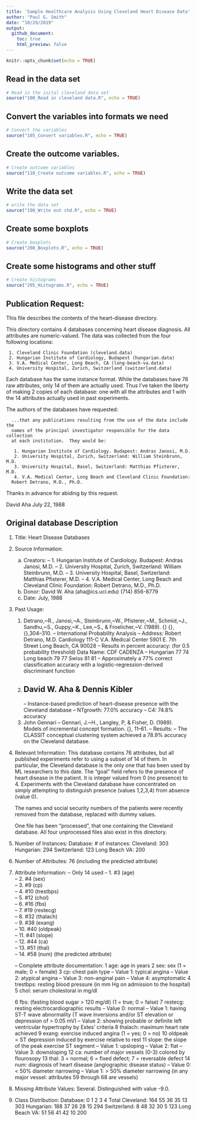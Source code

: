 ---
title: 'Sample Healthcare Analysis Using Cleveland Heart Disease Data'
author: "Paul G. Smith"
date: "10/29/2019"
output: 
  github_document:
    toc: true
    html_preview: false
---

```{r setup, include=FALSE}
knitr::opts_chunk$set(echo = TRUE)
```
## Read in the data set

```{r importData, echo=TRUE, message=TRUE, warning=TRUE}
# Read in the inital cleveland data set
source("100_Read in cleveland data.R", echo = TRUE)
```
## Convert the variables into formats we need

```{r convertVariables, echo=TRUE, message=TRUE, warning=TRUE}
# Convert the variables
source("105_Convert variables.R", echo = TRUE)
```
## Create the outcome variables.

```{r createVars, echo=TRUE, message=TRUE, warning=TRUE}
# Create outcome variables
source("110_Create outcome variables.R", echo = TRUE)
```
## Write the data set

```{r writeDataSet, echo=TRUE, message=TRUE, warning=TRUE}
# write the data set
source("190_Write out chd.R", echo = TRUE)
```

## Create some boxplots

```{r boxplots, echo=TRUE, message=TRUE, warning=TRUE}
# Create boxplots
source("200_Boxplots.R", echo = TRUE)
```
## Create some histograms and other stuff

```{r histograms, echo=TRUE, message=TRUE, warning=TRUE}
# Create histograms
source("205_Histograms.R", echo = TRUE)
```

## Publication Request: 

   This file describes the contents of the heart-disease directory.

   This directory contains 4 databases concerning heart disease diagnosis.
   All attributes are numeric-valued.  The data was collected from the
   four following locations:

     1. Cleveland Clinic Foundation (cleveland.data)
     2. Hungarian Institute of Cardiology, Budapest (hungarian.data)
     3. V.A. Medical Center, Long Beach, CA (long-beach-va.data)
     4. University Hospital, Zurich, Switzerland (switzerland.data)

   Each database has the same instance format.  While the databases have 76
   raw attributes, only 14 of them are actually used.  Thus I've taken the
   liberty of making 2 copies of each database: one with all the attributes
   and 1 with the 14 attributes actually used in past experiments.

   The authors of the databases have requested:

      ...that any publications resulting from the use of the data include the 
      names of the principal investigator responsible for the data collection
      at each institution.  They would be:

       1. Hungarian Institute of Cardiology. Budapest: Andras Janosi, M.D.
       2. University Hospital, Zurich, Switzerland: William Steinbrunn, M.D.
       3. University Hospital, Basel, Switzerland: Matthias Pfisterer, M.D.
       4. V.A. Medical Center, Long Beach and Cleveland Clinic Foundation:
	  Robert Detrano, M.D., Ph.D.

   Thanks in advance for abiding by this request.

   David Aha
   July 22, 1988

## Original database Description

1. Title: Heart Disease Databases

2. Source Information:
   (a) Creators: 
       -- 1. Hungarian Institute of Cardiology. Budapest: Andras Janosi, M.D.
       -- 2. University Hospital, Zurich, Switzerland: William Steinbrunn, M.D.
       -- 3. University Hospital, Basel, Switzerland: Matthias Pfisterer, M.D.
       -- 4. V.A. Medical Center, Long Beach and Cleveland Clinic Foundation:
             Robert Detrano, M.D., Ph.D.
   (b) Donor: David W. Aha (aha@ics.uci.edu) (714) 856-8779   
   (c) Date: July, 1988

3. Past Usage:
    1. Detrano,~R., Janosi,~A., Steinbrunn,~W., Pfisterer,~M., Schmid,~J.,
       Sandhu,~S., Guppy,~K., Lee,~S., \& Froelicher,~V. (1989).  {\it 
       International application of a new probability algorithm for the 
       diagnosis of coronary artery disease.}  {\it American Journal of 
       Cardiology}, {\it 64},304--310.
       -- International Probability Analysis 
       -- Address: Robert Detrano, M.D.
                   Cardiology 111-C
                   V.A. Medical Center
                   5901 E. 7th Street
                   Long Beach, CA 90028
       -- Results in percent accuracy: (for 0.5 probability threshold)
             Data Name:  CDF    CADENZA
          -- Hungarian   77     74
             Long beach  79     77
             Swiss       81     81
          -- Approximately a 77% correct classification accuracy with a
             logistic-regression-derived discriminant function
    2. David W. Aha & Dennis Kibler
       -- 
          
          
          -- Instance-based prediction of heart-disease presence with the 
             Cleveland database
             -- NTgrowth: 77.0% accuracy
             --       C4: 74.8% accuracy
    3. John Gennari
       -- Gennari, J.~H., Langley, P, \& Fisher, D. (1989). Models of
          incremental concept formation. {\it Artificial Intelligence, 40},
          11--61.
       -- Results: 
          -- The CLASSIT conceptual clustering system achieved a 78.9% accuracy
             on the Cleveland database.

4. Relevant Information:
     This database contains 76 attributes, but all published experiments
     refer to using a subset of 14 of them.  In particular, the Cleveland
     database is the only one that has been used by ML researchers to 
     this date.  The "goal" field refers to the presence of heart disease
     in the patient.  It is integer valued from 0 (no presence) to 4.
     Experiments with the Cleveland database have concentrated on simply
     attempting to distinguish presence (values 1,2,3,4) from absence (value
     0).  
   
     The names and social security numbers of the patients were recently 
     removed from the database, replaced with dummy values.

     One file has been "processed", that one containing the Cleveland 
     database.  All four unprocessed files also exist in this directory.
    
5. Number of Instances: 
        Database:    # of instances:
          Cleveland: 303
          Hungarian: 294
        Switzerland: 123
      Long Beach VA: 200

6. Number of Attributes: 76 (including the predicted attribute)

7. Attribute Information:
   -- Only 14 used
      -- 1. #3  (age)       
      -- 2. #4  (sex)       
      -- 3. #9  (cp)        
      -- 4. #10 (trestbps)  
      -- 5. #12 (chol)      
      -- 6. #16 (fbs)       
      -- 7. #19 (restecg)   
      -- 8. #32 (thalach)   
      -- 9. #38 (exang)     
      -- 10. #40 (oldpeak)   
      -- 11. #41 (slope)     
      -- 12. #44 (ca)        
      -- 13. #51 (thal)      
      -- 14. #58 (num)       (the predicted attribute)

   -- Complete attribute documentation:
      1 age: age in years
      2 sex: sex (1 = male; 0 = female)
      3 cp: chest pain type
        -- Value 1: typical angina
        -- Value 2: atypical angina
        -- Value 3: non-anginal pain
        -- Value 4: asymptomatic
	  4 trestbps: resting blood pressure (in mm Hg on admission to the 
        hospital)
      5 chol: serum cholestoral in mg/dl
	
      6 fbs: (fasting blood sugar > 120 mg/dl)  (1 = true; 0 = false)
      7 restecg: resting electrocardiographic results
        -- Value 0: normal
        -- Value 1: having ST-T wave abnormality (T wave inversions and/or ST 
                    elevation or depression of > 0.05 mV)
        -- Value 2: showing probable or definite left ventricular hypertrophy
                    by Estes' criteria
      8 thalach: maximum heart rate achieved
      9 exang: exercise induced angina (1 = yes; 0 = no)
     10 oldpeak = ST depression induced by exercise relative to rest
     11 slope: the slope of the peak exercise ST segment
        -- Value 1: upsloping
        -- Value 2: flat
        -- Value 3: downsloping
	 12	ca: number of major vessels (0-3) colored by flourosopy
     13 thal: 3 = normal; 6 = fixed defect; 7 = reversable defect
     14 num: diagnosis of heart disease (angiographic disease status)
        -- Value 0: < 50% diameter narrowing
        -- Value 1: > 50% diameter narrowing
        (in any major vessel: attributes 59 through 68 are vessels)


9. Missing Attribute Values: Several.  Distinguished with value -9.0.

10. Class Distribution:
        Database:      0   1   2   3   4 Total
          Cleveland: 164  55  36  35  13   303
          Hungarian: 188  37  26  28  15   294
        Switzerland:   8  48  32  30   5   123
      Long Beach VA:  51  56  41  42  10   200
